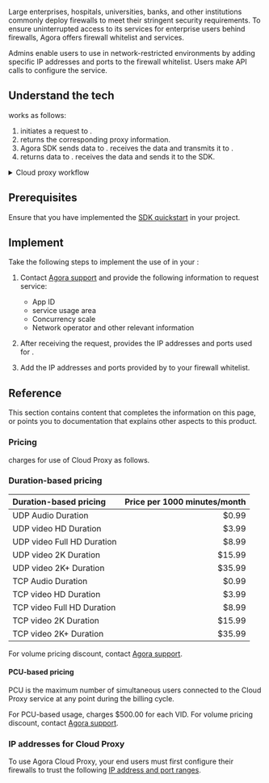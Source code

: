 
Large enterprises, hospitals, universities, banks, and other institutions commonly deploy firewalls to meet their stringent security requirements. To ensure uninterrupted access to its services for enterprise users behind firewalls, Agora offers firewall whitelist and <Vg k="CP" /> services.

Admins enable users to use <Vpd k="SDK" /> in network-restricted environments by adding specific IP addresses and ports to the firewall whitelist. Users make API calls to configure the <Vg k="CP" /> service.

<PlatformWrapper notAllowed="react-js">

## Understand the tech

<Vg k="CP" /> works as follows:

1. <Vpd k="SDK" /> initiates a request to <Vg k="CP" />.
1. <Vg k="CP" /> returns the corresponding proxy information.
1. Agora SDK sends data to <Vg k="CP" />. <Vg k="CP" /> receives the data and transmits it to <Vg k="AGORA_BACKEND"/>.
1. <Vg k="SDRTN"/> returns data to <Vg k="CP" />. <Vg k="CP" /> receives the data and sends it to the SDK.

<details>
<summary>Cloud proxy workflow</summary>

![](/images/video-sdk/cloud-proxy-tech.svg)
</details>

## Prerequisites

Ensure that you have implemented the [SDK quickstart](../../video-calling/get-started/get-started-sdk) in your project.

## Implement <Vg k="CP" />

<PlatformWrapper notAllowed="web, react-js">

Take the following steps to implement the use of <Vg k="CP" /> in your <Vpl k="CLIENT" />:

1. Contact [Agora support](mailto:support@agora.io) and provide the following information to request <Vg k="CP" /> service:
    - App ID
    - <Vg k="CP" /> service usage area
    - Concurrency scale
    - Network operator and other relevant information

2. After receiving the request, <Vg k="COMPANY" /> provides the IP addresses and ports used for <Vg k="CP" />.

3. Add the IP addresses and ports provided by <Vg k="COMPANY" /> to your firewall whitelist.

</PlatformWrapper>

<ProjectImplement/>

## Reference
This section contains content that completes the information on this page, or points you to documentation that explains other aspects to this product.

### Pricing

<Vg k="COMPANY" /> charges for use of Cloud Proxy as follows.

### Duration-based pricing

| Duration-based pricing | Price per 1000 minutes/month |
|:-----------------------|-----------------------------:|
| UDP Audio Duration     | $0.99 |
| UDP video HD Duration  | $3.99​ |
| UDP video Full HD Duration | $8.99 |
| UDP video 2K Duration  | $15.99​ |
| UDP video 2K+ Duration | $35.99 |
| TCP Audio Duration     | ​$0.99 |
| TCP video HD Duration  | $3.99​ |
| TCP video Full HD Duration | $8.99 |
| TCP video 2K Duration  | $15.99​ |
| TCP video 2K+ Duration | $35.99 |

For volume pricing discount, contact [Agora support](mailto:support@agora.io).

#### PCU-based pricing

PCU is the maximum number of simultaneous users connected to the Cloud Proxy service at any point during the billing cycle.

For PCU-based usage, <Vg k="COMPANY" /> charges $500.00 for each VID. For volume pricing discount, contact [Agora support](mailto:support@agora.io).

### IP addresses for Cloud Proxy

To use Agora Cloud Proxy, your end users must first configure their firewalls to trust the following [IP address and port ranges](../reference/cloud-proxy-allowed-ips).

<Reference/>

</PlatformWrapper>
<PlatformWrapper platform="react-js">
<NotAvailable />
</PlatformWrapper>